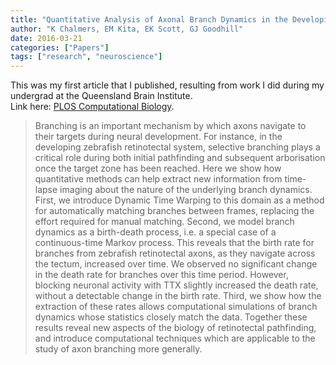 ```yaml
---
title: "Quantitative Analysis of Axonal Branch Dynamics in the Developing Nervous System"
author: "K Chalmers, EM Kita, EK Scott, GJ Goodhill"
date: 2016-03-21
categories: ["Papers"]
tags: ["research", "neuroscience"]
---
```


This was my first article that I published, resulting from work I did during my undergrad at the Queensland Brain Institute.  
Link here: [PLOS Computational Biology](https://journals.plos.org/ploscompbiol/article?id=10.1371/journal.pcbi.1004813). 

>Branching is an important mechanism by which axons navigate to their targets during neural development. For instance, in the developing zebrafish retinotectal system, selective branching plays a critical role during both initial pathfinding and subsequent arborisation once the target zone has been reached. Here we show how quantitative methods can help extract new information from time-lapse imaging about the nature of the underlying branch dynamics. First, we introduce Dynamic Time Warping to this domain as a method for automatically matching branches between frames, replacing the effort required for manual matching. Second, we model branch dynamics as a birth-death process, i.e. a special case of a continuous-time Markov process. This reveals that the birth rate for branches from zebrafish retinotectal axons, as they navigate across the tectum, increased over time. We observed no significant change in the death rate for branches over this time period. However, blocking neuronal activity with TTX slightly increased the death rate, without a detectable change in the birth rate. Third, we show how the extraction of these rates allows computational simulations of branch dynamics whose statistics closely match the data. Together these results reveal new aspects of the biology of retinotectal pathfinding, and introduce computational techniques which are applicable to the study of axon branching more generally.